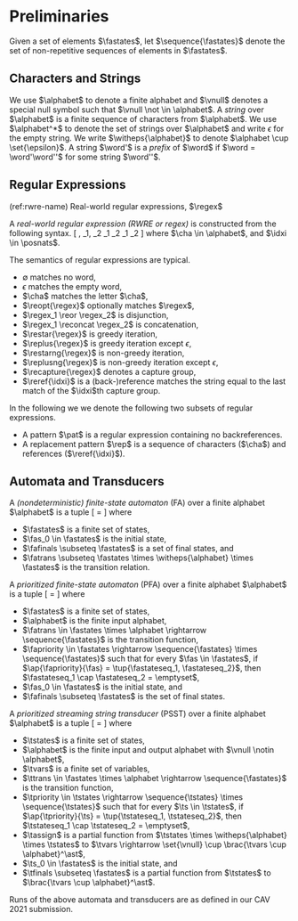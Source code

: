 
# Preliminaries

Given a set of elements $\fastates$, let $\sequence{\fastates}$ denote
the set of non-repetitive sequences of elements in $\fastates$.

## Characters and Strings

We use $\alphabet$ to denote a finite alphabet and $\vnull$ denotes a special
null symbol such that  $\vnull \not \in \alphabet$. A *string* over $\alphabet$
is a finite sequence of characters from $\alphabet$. We use $\alphabet^*$ to
denote the set of strings over $\alphabet$ and write $\epsilon$ for the empty
string.  We write $\witheps{\alphabet}$ to denote $\alphabet \cup
\set{\epsilon}$. A string $\word'$ is a *prefix* of $\word$ if $\word =
\word'\word''$ for some string $\word''$.

## Regular Expressions

(ref:rwre-name) Real-world regular expressions, $\regex$

::: {.definition name="(ref:rwre-name)"}
A *real-world regular expression (RWRE or regex)* is constructed from the
following syntax.
\[
    \regex, \regex_1, \regex_2 \defeq
        \emptyset \synalt
        \epsilon \synalt
        \cha \synalt
        \reopt{\regex} \synalt
        \reref{\idxi} \synalt
        \regex_1 \reor \regex_2 \synalt
        \regex_1 \reconcat \regex_2 \synalt
        \restar{\regex} \synalt 
        \replus{\regex} \synalt
        \restarng{\regex} \synalt
        \replusng{\regex} \synalt
        \recapture{\regex}
\]
where
    $\cha \in \alphabet$, and
    $\idxi \in \posnats$.
:::

The semantics of regular expressions are typical.

* $\emptyset$ matches no word,
* $\epsilon$ matches the empty word,
* $\cha$ matches the letter $\cha$,
* $\reopt{\regex}$ optionally matches $\regex$,
* $\regex_1 \reor \regex_2$ is disjunction,
* $\regex_1 \reconcat \regex_2$ is concatenation,
* $\restar{\regex}$ is greedy iteration,
* $\replus{\regex}$ is greedy iteration except $\epsilon$,
* $\restarng{\regex}$ is non-greedy iteration,
* $\replusng{\regex}$ is non-greedy iteration except $\epsilon$,
* $\recapture{\regex}$ denotes a capture group,
* $\reref{\idxi}$ is a (back-)reference matches the string equal to the last match of the $\idxi$th capture group.

In the following we we denote the following two subsets of regular expressions.

* A pattern $\pat$ is a regular expression containing no backreferences.
* A replacement pattern $\rep$ is a sequence of characters ($\cha$) and
  references ($\reref{\idxi}$).

## Automata and Transducers

::: {.definition name="Finite-state automata"}
A *(nondeterministic) finite-state automaton*
(FA) over a finite alphabet $\alphabet$ is a tuple
\[
    \fa = \tup{\alphabet, \fastates, \fas_0, \fafinals, \fatrans}
\]
where

* $\fastates$ is a finite set of states,
* $\fas_0 \in \fastates$ is the initial state,
* $\fafinals \subseteq \fastates$ is a set of final states, and
* $\fatrans \subseteq \fastates \times \witheps{\alphabet} \times \fastates$ is
  the transition relation.
:::

::: {.definition name="Prioritized Finite-State Automata"}
A *prioritized finite-state automaton* (PFA) over a finite alphabet
$\alphabet$ is a tuple
\[
    \pnfa = \tup{
        \fastates,
        \alphabet,
        \fatrans,
        \fapriority,
        \fas_0,
        \fafinals
    }
\]
where

* $\fastates$ is a finite set of states,
* $\alphabet$ is the finite input alphabet,
* $\fatrans \in \fastates \times \alphabet \rightarrow \sequence{\fastates}$
  is the transition function,
* $\fapriority \in
        \fastates \rightarrow
            \sequence{\fastates} \times \sequence{\fastates}$
  such that
    for every $\fas \in \fastates$,
    if $\ap{\fapriority}{\fas} = \tup{\fastateseq_1, \fastateseq_2}$,
    then $\fastateseq_1 \cap \fastateseq_2 = \emptyset$,
* $\fas_0 \in \fastates$ is the initial state, and
* $\fafinals \subseteq \fastates$ is the set of final states.
:::

::: {.definition name="Prioritized Streaming String Transducers"}
A *prioritized streaming string transducer* (PSST) over a finite
alphabet $\alphabet$ is a tuple
\[
    \psst = \tup{
        \tstates,
        \alphabet,
        \tvars,
        \ttrans,
        \tpriority,
        \tassign,
        \ts_0,
        \tfinals
    }
\]
where

* $\tstates$ is a finite set of states,
* $\alphabet$ is the finite input and output alphabet with $\vnull \notin
  \alphabet$,
* $\tvars$ is a finite set of variables,
* $\ttrans \in \fastates \times \alphabet \rightarrow \sequence{\fastates}$
    is the transition function,
* $\tpriority \in
    \tstates \rightarrow
        \sequence{\tstates} \times \sequence{\tstates}$
  such that
    for every $\ts \in \tstates$,
    if $\ap{\tpriority}{\ts} = \tup{\tstateseq_1, \tstateseq_2}$,
    then $\tstateseq_1 \cap \tstateseq_2 = \emptyset$,
* $\tassign$ is a partial function
    from $\tstates \times \witheps{\alphabet} \times \tstates$
    to $\tvars \rightarrow \set{\vnull} \cup \brac{\tvars \cup \alphabet}^\ast$,
* $\ts_0 \in \fastates$ is the initial state, and
* $\tfinals \subseteq \fastates$ is a partial function
    from $\tstates$
    to $\brac{\tvars \cup \alphabet}^\ast$.
:::

Runs of the above automata and transducers are as defined in our CAV
2021 submission.

